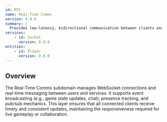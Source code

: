 ```yaml
---
id: RTC
name: Real-Time Comms
version: 0.0.0
summary: |
  Provides low-latency, bidirectional communication between clients and backend services using WebSockets.
services:
    - id: Socket
      version: 0.0.0
entities:
    - id: Player
      version: 0.0.0
---
```


## Overview

The Real-Time Comms subdomain manages WebSocket connections and real-time messaging between users and services.
It supports event broadcasting (e.g., game state updates, chat), presence tracking, and pub/sub mechanics.
This layer ensures that all connected clients receive timely and consistent updates, maintaining the responsiveness required for live gameplay or collaboration.

<NodeGraph />
